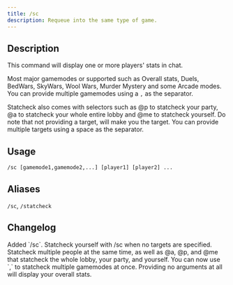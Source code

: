 ```yaml
---
title: /sc
description: Requeue into the same type of game.
---
```


## Description

This command will display one or more players' stats in chat.

Most major gamemodes or supported such as Overall stats, Duels, BedWars, SkyWars, Wool Wars, Murder Mystery and some Arcade modes.
You can provide multiple gamemodes using a `,` as the separator.

Statcheck also comes with selectors such as @p to statcheck your party, @a to statcheck your whole entire lobby and @me to statcheck yourself. Do note that not providing a target, will make you the target.
You can provide multiple targets using a space as the separator.

## Usage

`/sc [gamemode1,gamemode2,...] [player1] [player2] ...`

## Aliases

`/sc`, 
`/statcheck`

## Changelog

<Steps>
    <Step title="Before Full Release" icon="code-branch">
        Added `/sc`.
    </Step>
    <Step title="Version 1.0 Alpha 1" icon="code-merge">
        Statcheck yourself with /sc when no targets are specified.
        Statcheck multiple people at the same time, as well as @a, @p, and @me that statcheck the whole lobby, your party, and yourself.
    </Step>
    <Step title="Version 1.1" icon="code-merge">
        You can now use `,` to statcheck multiple gamemodes at once. Providing no arguments at all will display your overall stats.
    </Step>
</Steps>
